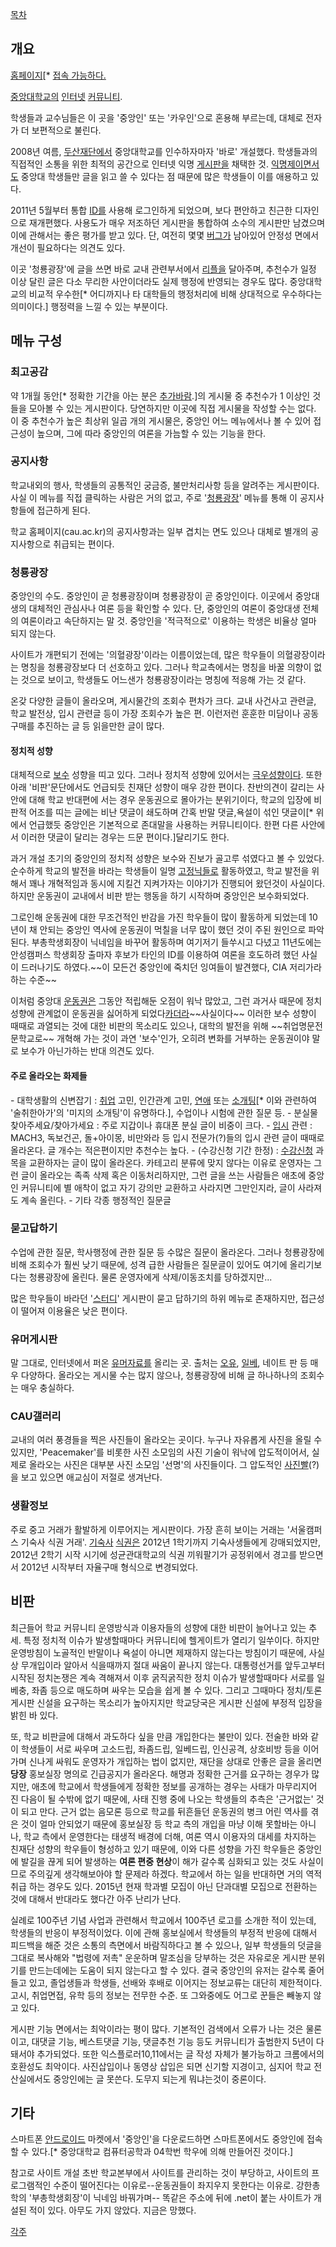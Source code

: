 [[목차]]

== 개요 ==
[http://cauin.com 홈페이지][* [http://cauin.cau.ac.kr]로도 접속 가능하다.]

[[중앙대학교]]의 [[인터넷]] [[커뮤니티]]. 

학생들과 교수님들은 이 곳을 '중앙인' 또는 '카우인'으로 혼용해 부르는데, 대체로 전자가 더 보편적으로 불린다.

2008년 여름, [[두산]]재단에서 중앙대학교를 인수하자마자 '바로' 개설했다. 학생들과의 직접적인 소통을 위한 최적의 공간으로 인터넷 익명 [[게시판]]을 채택한 것. [[익명]]제이면서도 중앙대 학생들만 글을 읽고 쓸 수 있다는 점 때문에 많은 학생들이 이를 애용하고 있다.

2011년 5월부터 통합 [[ID]]를 사용해 로그인하게 되었으며, 보다 편안하고 친근한 디자인으로 재개편했다. 사용도가 매우 저조하던 게시판을 통합하여 소수의 게시판만 남겼으며 이에 관해서는 좋은 평가를 받고 있다. 단, 여전히 몇몇 [[버그]]가 남아있어 안정성 면에서 개선이 필요하다는 의견도 있다.

이곳 '청룡광장'에 글을 쓰면 바로 교내 관련부서에서 [[리플]]을 달아주며, 추천수가 일정 이상 달린 글은 다소 무리한 사안이더라도 실제 행정에 반영되는 경우도 많다. 중앙대학교의 비교적 우수한[* 어디까지나 타 대학들의 행정처리에 비해 상대적으로 우수하다는 의미이다.] 행정력을 느낄 수 있는 부분이다.

== 메뉴 구성 ==

=== 최고공감 ===

약 1개월 동안[* 정확한 기간을 아는 분은 [[추가바람]].]의 게시물 중 추천수가 1 이상인 것들을 모아볼 수 있는 게시판이다. 당연하지만 이곳에 직접 게시물을 작성할 수는 없다.
이 중 추천수가 높은 최상위 일곱 개의 게시물은, 중앙인 어느 메뉴에서나 볼 수 있어 접근성이 높으며, 그에 따라 중앙인의 여론을 가늠할 수 있는 기능을 한다.

=== 공지사항 ===

학교내외의 행사, 학생들의 공통적인 궁금증, 불만처리사항 등을 알려주는 게시판이다. 사실 이 메뉴를 직접 클릭하는 사람은 거의 없고, 주로 '[[청룡]]광장' 메뉴를 통해 이 공지사항들에 접근하게 된다.

학교 홈페이지(cau.ac.kr)의 공지사항과는 일부 겹치는 면도 있으나 대체로 별개의 공지사항으로 취급되는 편이다.

=== 청룡광장 ===

중앙인의 수도. 중앙인이 곧 청룡광장이며 청룡광장이 곧 중앙인이다. 이곳에서 중앙대생의 대체적인 관심사나 여론 등을 확인할 수 있다. 단, 중앙인의 여론이 중앙대생 전체의 여론이라고 속단하지는 말 것. 중앙인을 '적극적으로' 이용하는 학생은 비율상 얼마 되지 않는다.

사이트가 개편되기 전에는 '의혈광장'이라는 이름이었는데, 많은 학우들이 의혈광장이라는 명칭을 청룡광장보다 더 선호하고 있다. 그러나 학교측에서는 명칭을 바꿀 의향이 없는 것으로 보이고, 학생들도 어느샌가 청룡광장이라는 명칭에 적응해 가는 것 같다.

온갖 다양한 글들이 올라오며, 게시물간의 조회수 편차가 크다. 교내 사건사고 관련글, 학교 발전상, 입시 관련글 등이 가장 조회수가 높은 편. 이런저런 훈훈한 미담이나 공동구매를 추진하는 글 등 읽을만한 글이 많다.

==== 정치적 성향 ====

대체적으로 [[보수]] 성향을 띠고 있다. 그러나 정치적 성향에 있어서는 [[극우]]성향이다. 또한 아래 '비판'문단에서도 언급되듯 친재단 성향이 매우 강한 편이다. 찬반의견이 갈리는 사안에 대해 학교 반대편에 서는 경우 운동권으로 몰아가는 분위기이다, 학교의 입장에 비판적 어조를 띠는 글에는 비난 댓글이 쇄도하며 간혹 반말 댓글,욕설이 섞인 댓글이[* 위에서 언급했듯 중앙인은 기본적으로 존대말을 사용하는 커뮤니티이다. 한편 다른 사안에서 이러한 댓글이 달리는 경우는 드문 편이다.]달리기도 한다.

과거 개설 초기의 중앙인의 정치적 성향은 보수와 진보가 골고루 섞였다고 볼 수 있었다. 순수하게 학교의 발전을 바라는 학생들이 일명 [[고정닉]]들로 활동하였고, 학교 발전을 위해서 꽤나 개혁적임과 동시에 지킬건 지켜가자는 이야기가 진행되어 왔던것이 사실이다. 하지만 운동권이 교내에서 비판 받는 행동을 하기 시작하며 중앙인은 보수화되었다. 

그로인해 운동권에 대한 무조건적인 반감을 가진 학우들이 많이 활동하게 되었는데 10년이 채 안되는 중앙인 역사에 운동권이 먹칠을 너무 많이 했던 것이 주된 원인으로 파악된다. 부총학생회장이 닉네임을 바꾸어 활동하며 여기저기 들쑤시고 다녔고 11년도에는 안성캠퍼스 학생회장 출마자 후보가 타인의 ID를 이용하여 여론을 호도하려 했던 사실이 드러나기도 하였다.~~이 모든건 중앙인에 죽치던 잉여들이 발견했다, CIA 저리가라 하는 수준~~ 

이처럼 중앙대 [[운동권]]은 그동안 적립해둔 오점이 워낙 많았고, 그런 과거사 때문에 정치 성향에 관계없이 운동권을 싫어하게 되었다[[카더라]]~~사실이다~~ 이러한 보수 성향이 때때로 과열되는 것에 대한 비판의 목소리도 있으나, 대학의 발전을 위해 ~~취업명문전문학교로~~ 개혁해 가는 것이 과연 '보수'인가, 오히려 변화를 거부하는 운동권이야 말로 보수가 아닌가하는 반대 의견도 있다.
==== 주로 올라오는 화제들 ====

- 대학생활의 신변잡기 : [[취업]] 고민, 인간관계 고민, [[연애]] 또는 [[소개팅]][* 이와 관련하여 '술취한아가'의 '미지의 소개팅'이 유명하다.], 수업이나 시험에 관한 질문 등.
- 분실물 찾아주세요/찾아가세요 : 주로 지갑이나 휴대폰 분실 글이 비중이 크다.
- [[입시]] 관련 : MACH3, 독보건곤, 돌+아이몽, 비만와라 등 입시 전문가(?)들의 입시 관련 글이 때때로 올라온다. 글 개수는 적은편이지만 추천수는 높다.
- (수강신청 기간 한정) : [[수강신청]] 과목을 교환하자는 글이 많이 올라온다. 카테고리 분류에 맞지 않다는 이유로 운영자는 그런 글이 올라오는 족족 삭제 혹은 이동처리하지만, 그런 글을 쓰는 사람들은 애초에 중앙인 커뮤니티에 별 애착이 없고 자기 강의만 교환하고 사라지면 그만인지라, 글이 사라져도 계속 올린다.
- 기타 각종 행정적인 질문글

=== 묻고답하기 ===

수업에 관한 질문, 학사행정에 관한 질문 등 수많은 질문이 올라온다. 그러나 청룡광장에 비해 조회수가 훨씬 낮기 때문에, 성격 급한 사람들은 질문글이 있어도 여기에 올리기보다는 청룡광장에 올린다. 물론 운영자에게 삭제/이동조치를 당하겠지만...

많은 학우들이 바라던 '[[스터디]]' 게시판이 묻고 답하기의 하위 메뉴로 존재하지만, 접근성이 떨어져 이용율은 낮은 편이다.

=== 유머게시판 ===

말 그대로, 인터넷에서 퍼온 [[유머]]자료를 올리는 곳. 출처는 [[오유]], [[일베]], 네이트 판 등 매우 다양하다.
올라오는 게시물 수는 많지 않으나, 청룡광장에 비해 글 하나하나의 조회수는 매우 충실하다.

=== CAU갤러리 ===

교내의 여러 풍경들을 찍은 사진들이 올라오는 곳이다. 누구나 자유롭게 사진을 올릴 수 있지만, 'Peacemaker'를 비롯한 사진 소모임의 사진 기술이 워낙에 압도적이어서, 실제로 올라오는 사진은 대부분 사진 소모임 '선명'의 사진들이다. 그 압도적인 [[사진빨]](?)을 보고 있으면 애교심이 저절로 생겨난다.

=== 생활정보 ===

주로 중고 거래가 활발하게 이루어지는 게시판이다. 가장 흔히 보이는 거래는 '서울캠퍼스 기숙사 식권 거래'. [[기숙사]] [[식권]]은 2012년 1학기까지 기숙사생들에게 강매되었지만, 2012년 2학기 시작 시기에 성균관대학교의 식권 끼워팔기가 공정위에서 경고를 받으면서 2012년 시작부터 자율구매 형식으로 변경되었다. 

== 비판 ==

최근들어 학교 커뮤니티 운영방식과 이용자들의 성향에 대한 비판이 늘어나고 있는 추세. 특정 정치적 이슈가 발생할때마다 커뮤니티에 헬게이트가 열리기 일쑤이다. 하지만 운영방침이 노골적인 반말이나 욕설이 아니면 제재하지 않는다는 방침이기 때문에, 사실상 무개입이라 알아서 식을때까지 절대 싸움이 끝나지 않는다. 대통령선거를 앞두고부터 시작된 정치논쟁은 계속 격해져서 이후 굵직굵직한 정치 이슈가 발생할때마다 서로를 일베충, 좌좀 등으로 매도하며 싸우는 모습을 쉽게 볼 수 있다. 그리고 그때마다 정치/토론 게시판 신설을 요구하는 목소리가 높아지지만 학교당국은 게시판 신설에 부정적 입장을 밝힌 바 있다.

또, 학교 비판글에 대해서 과도하다 싶을 만큼 개입한다는 불만이 있다. 전술한 바와 같이 학생들이 서로 싸우며 고소드립, 좌좀드립, 일베드립, 인신공격, 상호비방 등을 이어가며 신나게 싸워도 운영자가 개입하는 법이 없지만, 재단을 상대로 안좋은 글을 올리면 '''당장''' 홍보실장 명의로 긴급공지가 올라온다. 해명과 정확한 근거를 요구하는 경우가 많지만, 애초에 학교에서 학생들에게 정확한 정보를 공개하는 경우는 사태가 마무리지어 진 다음이 될 수밖에 없기 때문에, 사태 진행 중에 나오는 학생들의 추측은 '근거없는' 것이 되고 만다. 근거 없는 음모론 등으로 학교를 뒤흔들던 운동권의 병크 어린 역사를 겪은 것이 얼마 안되었기 때문에 홍보실장 등 학교 측의 개입을 마냥 이해 못할바는 아니나, 학교 측에서 운영한다는 태생적 배경에 더해, 여론 역시 이용자의 대세를 차지하는 친재단 성향의 학우들이 형성하고 있기 때문에, 이와 다른 성향을 가진 학우들은 중앙인에 발길을 끊게 되어 발생하는 '''여론 편중 현상'''이 해가 갈수록 심화되고 있는 것도 사실이므로 주의깊게 생각해보아야 할 문제라 하겠다. 학교에서 하는 일을 반대하면 거의 역적취급 하는 경우도 있다. 2015년 현재 학과별 모집이 아닌 단과대별 모집으로 전환하는 것에 대해서 반대라도 했다간 아주 난리가 난다.

실례로 100주년 기념 사업과 관련해서 학교에서 100주년 로고를 소개한 적이 있는데, 학생들의 반응이 부정적이었다. 이에 관해 홍보실에서 학생들의 부정적 반응에 대해서 피드백을 해준 것은 소통의 측면에서 바람직하다고 볼 수 있으나, 일부 학생들의 덧글을 그대로 복사해와 "법령에 저촉" 운운하며 말조심을 당부하는 것은 자유로운 게시판 분위기를 만드는데에는 도움이 되지 않는다고 할 수 있다. 결국 중앙인의 유저는 갈수록 줄어들고 있고, 졸업생들과 학생들, 선배와 후배로 이어지는 정보교류는 대단히 제한적이다. 고시, 취업면접, 유학 등의 정보는 전무한 수준. 또 그와중에도 어그로 꾼들은 빼놓지 않고 있다.


게시판 기능 면에서는 최악이라는 평이 많다. 기본적인 검색에서 오류가 나는 것은 물론이고, 대댓글 기능, 베스트댓글 기능, 댓글추천 기능 등도 커뮤니티가 출범한지 5년이 다 돼서야 추가되었다. 또한 익스플로러10,11에서는 글 작성 자체가 불가능하고 크롬에서의 호환성도 최악이다. 사진삽입이나 동영상 삽입은 되면 신기할 지경이고, 심지어 학교 전산실에서도 중앙인에는 글 못쓴다. 도무지 되는게 뭐냐는것이 중론이다.
== 기타 ==

스마트폰 [[안드로이드]] 마켓에서 '중앙인'을 다운로드하면 스마트폰에서도 중앙인에 접속할 수 있다.[* 중앙대학교 컴퓨터공학과 04학번 학우에 의해 만들어진 것이다.]

참고로 사이트 개설 초반 학교본부에서 사이트를 관리하는 것이 부당하고, 사이트의 프로그램적인 수준이 떨어진다는 이유로--운동권들이 좌지우지 못한다는 이유로. 강한총학의 '부총학생회장'이 닉네임 바꿔가며-- 똑같은 주소에 뒤에 .net이 붙는 사이트가 개설된 적이 있다. 아무도 가지 않았다. 지금은 망했다.

[[각주]]
